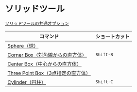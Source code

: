 # ソリッドツール

[ソリッドツールの共通オプション](solid-tool/common-option)

| コマンド                                                         | ショートカット |
| ---------------------------------------------------------------- | -------------- |
| [Sphere（球）](solid-tool/sphere)                                |                |
| [Corner Box（対角線からの直方体）](solid-tool/corner-box)        | `Shift-B`      |
| [Center Box（中心からの直方体）](solid-tool/center-box)          |                |
| [Three Point Box（3点指定の直方体）](solid-tool/three-point-box) |                |
| [Cylinder（円柱）](solid-tool/cylinder)                          | `Shift-C`      |

